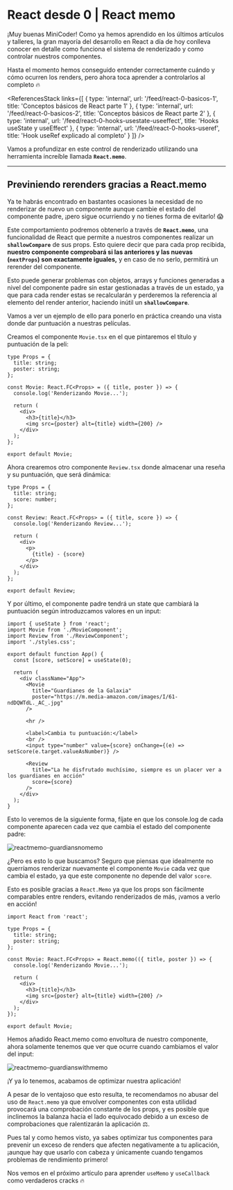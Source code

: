 # React desde 0 | React memo

¡Muy buenas MiniCoder! Como ya hemos aprendido en los últimos artículos y talleres, la gran mayoría del desarrollo en React a día de hoy conlleva conocer en detalle como funciona el sistema de renderizado y como controlar nuestros componentes.

Hasta el momento hemos conseguido entender correctamente cuándo y cómo ocurren los renders, pero ahora toca aprender a controlarlos al completo 🔥

<ReferencesStack
  links={[
    {
      type: 'internal',
      url: '/feed/react-0-basicos-1',
      title: 'Conceptos básicos de React parte 1'
    },
    {
      type: 'internal',
      url: '/feed/react-0-basicos-2',
      title: 'Conceptos básicos de React parte 2'
    },
    {
      type: 'internal',
      url: '/feed/react-0-hooks-usestate-useeffect',
      title: 'Hooks useState y useEffect'
    },
    {
      type: 'internal',
      url: '/feed/react-0-hooks-useref',
      title: 'Hook useRef explicado al completo'
    }
  ]}
/>

Vamos a profundizar en este control de renderizado utilizando una herramienta increíble llamada **`React.memo`**.

---

## Previniendo rerenders gracias a React.memo

Ya te habrás encontrado en bastantes ocasiones la necesidad de no renderizar de nuevo un componente aunque cambie el estado del componente padre, ¡pero sigue ocurriendo y no tienes forma de evitarlo! 😱

Este comportamiento podremos obtenerlo a través de **`React.memo`**, una funcionalidad de React que permite a nuestros componentes realizar un **`shallowCompare`** de sus props. Esto quiere decir que para cada prop recibida, **nuestro componente comprobará si las anteriores y las nuevas (`nextProps`) son exactamente iguales,** y en caso de no serlo, permitirá un rerender del componente.

Esto puede generar problemas con objetos, arrays y funciones generadas a nivel del componente padre sin estar gestionadas a través de un estado, ya que para cada render estas se recalcularán y perderemos la referencia al elemento del render anterior, haciendo inútil un **`shallowCompare`**.

Vamos a ver un ejemplo de ello para ponerlo en práctica creando una vista donde dar puntuación a nuestras películas.

Creamos el componente `Movie.tsx` en el que pintaremos el título y puntuación de la peli:

```tsx
type Props = {
  title: string;
  poster: string;
};

const Movie: React.FC<Props> = ({ title, poster }) => {
  console.log('Renderizando Movie...');

  return (
    <div>
      <h3>{title}</h3>
      <img src={poster} alt={title} width={200} />
    </div>
  );
};

export default Movie;
```

Ahora crearemos otro componente `Review.tsx` donde almacenar una reseña y su puntuación, que será dinámica:

```tsx
type Props = {
  title: string;
  score: number;
};

const Review: React.FC<Props> = ({ title, score }) => {
  console.log('Renderizando Review...');

  return (
    <div>
      <p>
        {title} - {score}
      </p>
    </div>
  );
};

export default Review;
```

Y por último, el componente padre tendrá un state que cambiará la puntuación según introduzcamos valores en un input:

```tsx
import { useState } from 'react';
import Movie from './MovieComponent';
import Review from './ReviewComponent';
import './styles.css';

export default function App() {
  const [score, setScore] = useState(0);

  return (
    <div className="App">
      <Movie
        title="Guardianes de la Galaxia"
        poster="https://m.media-amazon.com/images/I/61-ndDQWTdL._AC_.jpg"
      />

      <hr />

      <label>Cambia tu puntuación:</label>
      <br />
      <input type="number" value={score} onChange={(e) => setScore(e.target.valueAsNumber)} />

      <Review
        title="La he disfrutado muchísimo, siempre es un placer ver a los guardianes en acción"
        score={score}
      />
    </div>
  );
}
```

Esto lo veremos de la siguiente forma, fíjate en que los console.log de cada componente aparecen cada vez que cambia el estado del componente padre:

<img
  src="https://res.cloudinary.com/db38x6luj/image/upload/v1645093968/articles/react-desde-cero-hooks/guardiansnomemo.gif"
  alt="reactmemo-guardiansnomemo"
/>

¿Pero es esto lo que buscamos? Seguro que piensas que idealmente no querríamos renderizar nuevamente el componente `Movie` cada vez que cambia el estado, ya que este componente no depende del valor `score`.

Esto es posible gracias a `React.Memo` ya que los props son fácilmente comparables entre renders, evitando renderizados de más, ¡vamos a verlo en acción!

```tsx
import React from 'react';

type Props = {
  title: string;
  poster: string;
};

const Movie: React.FC<Props> = React.memo(({ title, poster }) => {
  console.log('Renderizando Movie...');

  return (
    <div>
      <h3>{title}</h3>
      <img src={poster} alt={title} width={200} />
    </div>
  );
});

export default Movie;
```

Hemos añadido React.memo como envoltura de nuestro componente, ahora solamente tenemos que ver que ocurre cuando cambiamos el valor del input:

<img
  src="https://res.cloudinary.com/db38x6luj/image/upload/v1645093968/articles/react-desde-cero-hooks/guardianswithmemo.gif"
  alt="reactmemo-guardianswithmemo"
/>

¡Y ya lo tenemos, acabamos de optimizar nuestra aplicación!

A pesar de lo ventajoso que esto resulta, te recomendamos no abusar del uso de `React.memo` ya que envolver componentes con esta utilidad provocará una comprobación constante de los props, y es posible que inclinemos la balanza hacia el lado equivocado debido a un exceso de comprobaciones que ralentizarán la aplicación ⚖️.

Pues tal y como hemos visto, ya sabes optimizar tus componentes para prevenir un exceso de renders que afecten negativamente a tu aplicación, ¡aunque hay que usarlo con cabeza y únicamente cuando tengamos problemas de rendimiento primero!

Nos vemos en el próximo artículo para aprender `useMemo` y `useCallback` como verdaderos cracks 🔥

